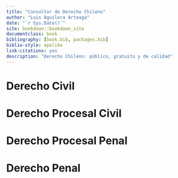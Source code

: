 ```yaml
--- 
title: "Consultor de Derecho Chileno"
author: "Luis Aguilera Arteaga"
date: "`r Sys.Date()`"
site: bookdown::bookdown_site
documentclass: book
bibliography: [book.bib, packages.bib]
biblio-style: apalike
link-citations: yes
description: "Derecho Chileno: público, gratuito y de calidad"
---
```



# Derecho Civil
# Derecho Procesal Civil
# Derecho Procesal Penal
# Derecho Penal


